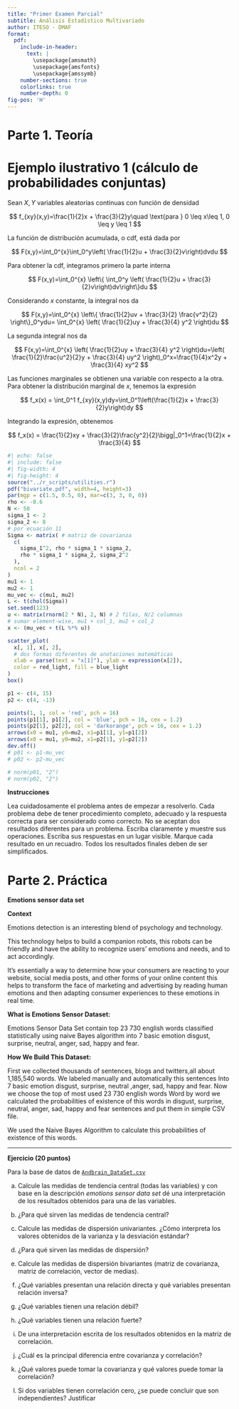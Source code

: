 ```yaml
---
title: "Primer Examen Parcial"
subtitle: Análisis Estadístico Multivariado
author: ITESO - DMAF
format:
  pdf: 
    include-in-header: 
      text: |
        \usepackage{amsmath}
        \usepackage{amsfonts}
        \usepackage{amssymb}
    number-sections: true
    colorlinks: true
    number-depth: 0
fig-pos: 'H'
---
```


# Parte 1. Teoría

# Ejemplo ilustrativo 1 (cálculo de probabilidades conjuntas)

Sean $X, Y$ variables aleatorias continuas con función de densidad

$$
  f_{xy}(x,y)=\frac{1}{2}x + \frac{3}{2}y\quad \text{para } 0 \leq x\leq 1, 0 \leq y \leq 1
$$

La función de distribución acumulada, o cdf, está dada por

$$
  F(x,y)=\int_0^{x}\int_0^y\left( \frac{1}{2}u + \frac{3}{2}v\right)dvdu
$$

Para obtener la cdf, integramos primero la parte interna

$$
  F(x,y)=\int_0^{x} \left\{ \int_0^y \left( \frac{1}{2}u + \frac{3}{2}v\right)dv\right\}du
$$

Considerando $x$ constante, la integral nos da 

$$
  F(x,y)=\int_0^{x} \left\{ \frac{1}{2}uv + \frac{3}{2} \frac{v^2}{2} \right\}_0^ydu=
  \int_0^{x} \left( \frac{1}{2}uy + \frac{3}{4} y^2 \right)du
$$

La segunda integral nos da

$$
  F(x,y)=\int_0^{x} \left( \frac{1}{2}uy + \frac{3}{4} y^2 \right)du=\left( \frac{1}{2}\frac{u^2}{2}y + \frac{3}{4} uy^2 \right)_0^x=\frac{1}{4}x^2y + \frac{3}{4} xy^2
$$

Las funciones marginales se obtienen una variable con respecto a la otra. Para obtener la distribución marginal de $x$, tenemos la expresión

$$
  f_x(x) = \int_0^1 f_{xy}(x,y)dy=\int_0^1\left(\frac{1}{2}x + \frac{3}{2}y\right)dy
$$

Integrando la expresión, obtenemos

$$
  f_x(x) = \frac{1}{2}xy + \frac{3}{2}\frac{y^2}{2}\bigg|_0^1=\frac{1}{2}x + \frac{3}{4}
$$



```r
#| echo: false
#| include: false
#| fig-width: 4
#| fig-height: 4
source("../r_scripts/utilities.r")
pdf("bivariate.pdf", width=4, height=3)
par(mgp = c(1.5, 0.5, 0), mar=c(3, 3, 0, 0))
rho <- -0.6
N <- 50
sigma_1 <- 2
sigma_2 <- 8
# por ecuación 11
Sigma <- matrix( # matriz de covarianza
  c(
    sigma_1^2, rho * sigma_1 * sigma_2,
    rho * sigma_1 * sigma_2, sigma_2^2
  ),
  ncol = 2
)
mu1 <- 1
mu2 <- 1
mu_vec <- c(mu1, mu2)
L <- t(chol(Sigma))
set.seed(123)
u <- matrix(rnorm(2 * N), 2, N) # 2 filas, N/2 columnas
# sumar element-wise, mu1 + col_1, mu2 + col_2
x <- (mu_vec + t(L %*% u))

scatter_plot(
  x[, 1], x[, 2],
  # dos formas diferentes de anotaciones matemáticas
  xlab = parse(text = "x[1]"), ylab = expression(x[2]),
  color = red_light, fill = blue_light
)
box()

p1 <- c(4, 15)
p2 <- c(4, -13)

points(1, 1, col = 'red', pch = 16)
points(p1[1], p1[2], col = 'blue', pch = 16, cex = 1.2)
points(p2[1], p2[2], col = 'darkorange', pch = 16, cex = 1.2)
arrows(x0 = mu1, y0=mu2, x1=p1[1], y1=p1[2])
arrows(x0 = mu1, y0=mu2, x1=p2[1], y1=p2[2])
dev.off()
# p01 <- p1-mu_vec
# p02 <- p2-mu_vec

# norm(p01, "2")
# norm(p02, "2")
```

**Instrucciones**

Lea cuidadosamente el problema antes de empezar a resolverlo. Cada problema debe de tener procedimiento completo, adecuado y la respuesta correcta para ser considerado como correcto. No se aceptan dos resultados diferentes para un problema. Escriba claramente y muestre sus operaciones. Escriba sus respuestas en un lugar visible. Marque cada resultado en un recuadro. Todos los resultados finales deben de ser simplificados.


\begin{enumerate}
  \setlength{\itemsep}{0pt}
  \setlength{\parskip}{0pt}
  \setlength{\parsep}{0pt}


\item (10 puntos) Para la función 

$$
  f_{xy}(x,y)=\frac{1}{2}x + \frac{3}{2}y\quad \text{para } 0 \leq x\leq 1, 0 \leq y \leq 1
$$

\begin{itemize}
  \setlength{\itemsep}{0pt}
  \setlength{\parskip}{0pt}
  \setlength{\parsep}{0pt}
  \item[a)] Encontrar las densidades condicionales de $x$ dado $y$ y de $y$ dado $x$, que están dadas por 
  $$
    f_{x|y}(x\mid y)=\frac{f_{xy}(x,y)}{f_y(y)},\quad f_{y|x}(y\mid x)=\frac{f_{xy}(x,y)}{f_x(x)}
  $$
  \item[b)] Demuestra que $X, Y$ \textit{no} son independientes. Para eso sírvete de la regla que se cunmple cuando son independientes 
  
  $$f_{xy}(x,y)=f_x(x)f_y(y)$$
\end{itemize}

\item (15 puntos)

Un sistema electrónico tiene uno de cada dos tipos diferentes de componentes de
operación en operación conjunta. Denote con $X$ y $Y$ las duraciones aleatorias de los componentes del tipo I y tipo II respectivamente. La función de densidad de
probabilidad conjunta está dada por

$$
  f_{xy}(x, y)= \frac{1}{8}x\exp\left[ -(x+y)/2 \right]\ x,y > 0
$$

Nota: las mediciones son en cientos de horas.

\begin{itemize}
  \setlength{\itemsep}{0pt}
  \setlength{\parskip}{0pt}
  \setlength{\parsep}{0pt}
  \item[a)] Encontrar $P(X>1, Y>1)$. Hint: el límite inferior de ambas integrales es 1.
  \item[b)] Encontrar la probabilidad de que el componente tipo II tenga una vida útil de más de 200 horas. Hint: se necesita la probabilidad marginal de $Y$.
\end{itemize}

\item (15 puntos). La administración en un restaurante de comida rápida está interesada en el comportamiento conjunto de las variables aleatorias $X$ y $Y$. $X$, representa el tiempo total entre la llegada de un cliente a la tienda y la salida de la ventanilla de servicio, $Y$, el tiempo que un cliente espera en la fila antes de llegar a la ventanilla de servicio.
Como $X$ incluye el tiempo que un cliente espera en la fila, debemos tener $X \geq Y$. La distribución de valores observados puede ser modelada por la siguiente función de densidad de probabilidad conjunta

$$
  f_{xy}(x, y)= \exp\left( - x\right)\ 0\leq y\leq x < \infty
$$

con el tiempo medido en minutos. 

\begin{itemize}
  \setlength{\itemsep}{0pt}
  \setlength{\parskip}{0pt}
  \setlength{\parsep}{0pt}
  \item[a)] $P(X<2, Y > 1)$.
  \item[b)] Las funciones de densidad marginal para ambas variables.
  \item[c)] La función de densidad condicional de $X$ dado $Y=y$.
\end{itemize}

\item (15 puntos). La densidad conjunta para las variables aleatorias $X$ y $Y$, donde $X$ es el
cambio unitario de temperatura y $Y$ es la proporción de desplazamiento espectral que produce cierta partícula atómica está dada por
$$
  f_{XY}(x,y)=10xy^2,\ 0<x<y<1
$$

Dibuje la región $0<x<y<1$ en el plano $x,y$ y calcule las siguientes probabilidades, y dé una interpretación de los resultados obtenidos

a) $P(X\leq 1/2, Y\leq 1/2)$

b) $P(1/4\leq Y\leq 3/4)$

c) $P(X\leq 3/4)$

\item (15 puntos). Un supermercado cuenta tanto con una caja normal como con una rápida. La función de masa de probabilidad conjunta de X1 el número de clientes formados en la caja normal a una hora particular del día y de X2 el número de clientes formados en la caja rápida a la misma hora está dada por

\begin{center}
\begin{tabular}{|c|c|c|c|c|}
$X_1$\backslash$X_2$ & 0    & 1    & 2    & 3    \\ \hline
0             & 0.08 & 0.07 & 0.04 & 0    \\
1             & 0.06 & 0.15 & 0.05 & 0.04 \\
2             & 0.05 & 0.04 & 0.10 & 0.06 \\
3             & 0    & 0.03 & 0.04 & 0.07 \\
4             & 0    & 0.01 & 0.05 & 0.06 \\ \hline
\end{tabular}
\end{center}

a) Calcular $P(X_1 = 1, X_2 = 1)$

b) Calcular $P(X_1\leq 3, X_2 \leq 2)$

c) Determinar la función de probabilidad marginal de $X_1$ y $X_2$

d) Determinar la función de probabilidad condicional para $X_2\mid X_1 = 2$. Dar una interpretación al resultado.

e) ¿Cuál es la probabilidad de que dos clientes estén formados en la caja rápida *dado* que tres clientes estén formados en la caja normal?

g) ¿$X_1$ y $X_2$ son independientes? Justificar la respuesta.

\item (10 puntos). En la figura 1 se muestra una muestra bivariada con $\pmb{\mu}=(1, 1), \rho = -0.6, \sigma_1=2$ y $\sigma_2=8$. Los puntos azul y naranja tienen coordenadas p1=(`r p1`) y p2=(`r p2`) respectivamente. 

\begin{figure}[H]
  \centering
  \includegraphics[width=0.6\textwidth]{bivariate.pdf}
  \label{fig:fig1}
  \caption{Muestra bivariada $X_1,X_2 \sim \mathcal{N}(\pmb{\mu}, \Sigma)$}
\end{figure}
\vspace{-1em}

a) Encuentra las distancias euclideanas (norma $L_{2}$) y de Mahalanobis $d$ para cada punto.

b) Concluye si, con un $\alpha=0.01$, se debería clasificar alguno de los puntos como un \textit{outlier}. (Para esto, recuerda que $d^2$ tiene distribución $\chi^2(1-\alpha, df)$).

\end{enumerate}

# Parte 2. Práctica

**Emotions sensor data set**

**Context**

Emotions detection is an interesting blend of psychology and technology.

This technology helps to build a companion robots, this robots can be friendly and have the ability to recognize users’ emotions and needs, and to act accordingly.

It’s essentially a way to determine how your consumers are reacting to your website, social media posts, and other forms of your online content this helps to transform the face of marketing and advertising by reading human emotions and then adapting consumer experiences to these emotions
in real time.

**What is Emotions Sensor Dataset:**

Emotions Sensor Data Set contain top 23 730 english words classified statistically using naive Bayes algorithm into 7 basic emotion disgust, surprise, neutral, anger, sad, happy and fear.

**How We Build This Dataset:**

First we collected thousands of sentences, blogs and twitters,all about 1,185,540 words.
We labeled manually and automatically this sentences Into 7 basic emotion disgust, surprise, neutral
,anger, sad, happy and fear.
Now we choose the top of most used 23 730 english words
Word by word we calculated the probabilities of existence of this words in disgust, surprise, neutral, anger, sad, happy and fear sentences and put them in simple CSV file.

We used the Naive Bayes Algorithm to calculate this probabilities of existence of this words.

---

**Ejercicio (20 puntos)**

Para la base de datos de [`Andbrain_DataSet.csv`](../datos/Andbrain_DataSet.csv)


a) Calcule las medidas de tendencia central (todas las variables) y con base en la descripción *emotions sensor data set* dé una interpretación de los resultados obtenidos para una de las variables.

b) ¿Para qué sirven las medidas de tendencia central?

c) Calcule las medidas de dispersión univariantes. ¿Cómo interpreta los valores obtenidos de la varianza y la desviación estándar?

d) ¿Para qué sirven las medidas de dispersión?

e) Calcule las medidas de dispersión bivariantes (matriz de covarianza, matriz de correlación, vector de medias).

f) ¿Qué variables presentan una relación directa y qué variables presentan relación inversa?

g) ¿Qué variables tienen una relación débil?

h) ¿Qué variables tienen una relación fuerte?

i) De una interpretación escrita de los resultados obtenidos en la matriz de correlación.

j) ¿Cuál es la principal diferencia entre covarianza y correlación?

k) ¿Qué valores puede tomar la covarianza y qué valores puede tomar la correlación?

l) Si dos variables tienen correlación cero, ¿se puede concluir que son independientes? Justificar